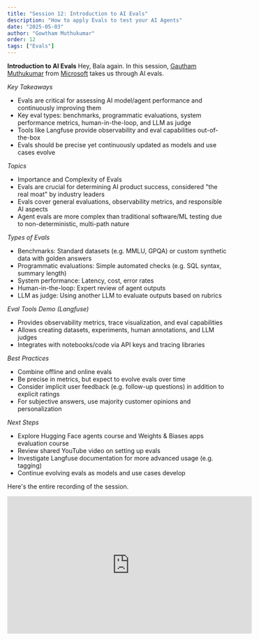 ```yaml
---
title: "Session 12: Introduction to AI Evals"
description: "How to apply Evals to test your AI Agents"
date: "2025-05-03"
author: "Gowtham Muthukumar"
order: 12
tags: ["Evals"]
---
```


**Introduction to AI Evals**
Hey, Bala again. In this session, [Gautham Muthukumar](https://www.linkedin.com/in/gautham-muthukumar-6a01334b/) from [Microsoft](microsoft.com) takes us through AI evals.

*Key Takeaways*
- Evals are critical for assessing AI model/agent performance and continuously improving them
- Key eval types: benchmarks, programmatic evaluations, system performance metrics, human-in-the-loop, and LLM as judge
- Tools like Langfuse provide observability and eval capabilities out-of-the-box
- Evals should be precise yet continuously updated as models and use cases evolve

*Topics*
- Importance and Complexity of Evals
- Evals are crucial for determining AI product success, considered "the real moat" by industry leaders
- Evals cover general evaluations, observability metrics, and responsible AI aspects
- Agent evals are more complex than traditional software/ML testing due to non-deterministic, multi-path nature

*Types of Evals*
- Benchmarks: Standard datasets (e.g. MMLU, GPQA) or custom synthetic data with golden answers
- Programmatic evaluations: Simple automated checks (e.g. SQL syntax, summary length)
- System performance: Latency, cost, error rates
- Human-in-the-loop: Expert review of agent outputs
- LLM as judge: Using another LLM to evaluate outputs based on rubrics

*Eval Tools Demo (Langfuse)*
- Provides observability metrics, trace visualization, and eval capabilities
- Allows creating datasets, experiments, human annotations, and LLM judges
- Integrates with notebooks/code via API keys and tracing libraries

*Best Practices*
- Combine offline and online evals
- Be precise in metrics, but expect to evolve evals over time
- Consider implicit user feedback (e.g. follow-up questions) in addition to explicit ratings
- For subjective answers, use majority customer opinions and personalization

*Next Steps*
- Explore Hugging Face agents course and Weights & Biases apps evaluation course
- Review shared YouTube video on setting up evals
- Investigate Langfuse documentation for more advanced usage (e.g. tagging)
- Continue evolving evals as models and use cases develop

Here's the entire recording of the session.

<div style={{ display: 'flex', justifyContent: 'center', margin: '2rem 0' }}>
  <iframe 
    width="560" 
    height="315" 
    src="https://www.youtube.com/embed/yFfGhKHsR-I" 
    title="Applied AI Session 12: Introduction to AI evals" 
    frameBorder="0" 
    allow="accelerometer; autoplay; clipboard-write; encrypted-media; gyroscope; picture-in-picture" 
    allowFullScreen
  ></iframe>
</div>